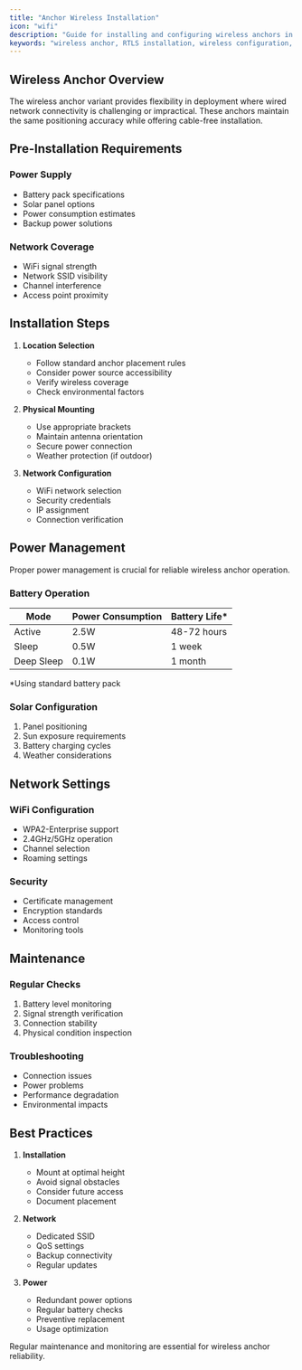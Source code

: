 ```yaml
---
title: "Anchor Wireless Installation"
icon: "wifi"
description: "Guide for installing and configuring wireless anchors in your RTLS system"
keywords: "wireless anchor, RTLS installation, wireless configuration, anchor setup, wireless networking"
---
```


## Wireless Anchor Overview

The wireless anchor variant provides flexibility in deployment where wired network connectivity is challenging or impractical. These anchors maintain the same positioning accuracy while offering cable-free installation.

## Pre-Installation Requirements

### Power Supply

* Battery pack specifications
* Solar panel options
* Power consumption estimates
* Backup power solutions

### Network Coverage

* WiFi signal strength
* Network SSID visibility
* Channel interference
* Access point proximity

## Installation Steps

1. **Location Selection**
   * Follow standard anchor placement rules
   * Consider power source accessibility
   * Verify wireless coverage
   * Check environmental factors

2. **Physical Mounting**
   * Use appropriate brackets
   * Maintain antenna orientation
   * Secure power connection
   * Weather protection (if outdoor)

3. **Network Configuration**
   * WiFi network selection
   * Security credentials
   * IP assignment
   * Connection verification

## Power Management

<Callout type="warning" emoji="⚠️">
  Proper power management is crucial for reliable wireless anchor operation.
</Callout>

### Battery Operation

| Mode       | Power Consumption | Battery Life\* |
| ---------- | ----------------- | -------------- |
| Active     | 2.5W              | 48-72 hours    |
| Sleep      | 0.5W              | 1 week         |
| Deep Sleep | 0.1W              | 1 month        |

\*Using standard battery pack

### Solar Configuration

1. Panel positioning
2. Sun exposure requirements
3. Battery charging cycles
4. Weather considerations

## Network Settings

### WiFi Configuration

* WPA2-Enterprise support
* 2.4GHz/5GHz operation
* Channel selection
* Roaming settings

### Security

* Certificate management
* Encryption standards
* Access control
* Monitoring tools

## Maintenance

### Regular Checks

1. Battery level monitoring
2. Signal strength verification
3. Connection stability
4. Physical condition inspection

### Troubleshooting

* Connection issues
* Power problems
* Performance degradation
* Environmental impacts

## Best Practices

1. **Installation**
   * Mount at optimal height
   * Avoid signal obstacles
   * Consider future access
   * Document placement

2. **Network**
   * Dedicated SSID
   * QoS settings
   * Backup connectivity
   * Regular updates

3. **Power**
   * Redundant power options
   * Regular battery checks
   * Preventive replacement
   * Usage optimization

<Callout type="info" emoji="ℹ️">
  Regular maintenance and monitoring are essential for wireless anchor reliability.
</Callout>

